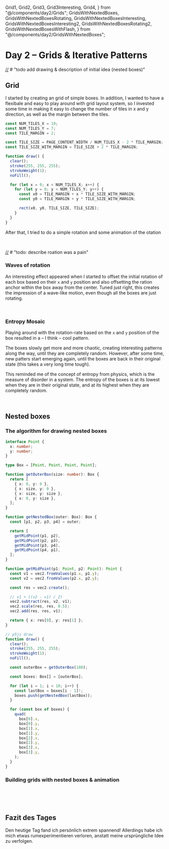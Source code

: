   Grid1,
  Grid2,
  Grid3,
  Grid3Interesting,
  Grid4,
} from "@/components/day2/Grids";
  GridsWithNextedBoxes,
  GridsWithNextedBoxesRotating,
  GridsWithNextedBoxesInteresting,
  GridsWithNextedBoxesInteresting2,
  GridsWithNextedBoxesRotating2,
  GridsWithNextedBoxesWithFlash,
} from "@/components/day2/GridsWithNextedBoxes";

# Day 2 – Grids & Iterative Patterns

[//] # "todo add drawing & description of initial idea (nested boxes)"

## Grid

I started by creating an grid of simple boxes. In addition, I wanted to have a flexibale and easy to play around with grid layout system, so I invested some time in making it easy to change the number of tiles in x and y direction, as well as the margin between the tiles.

```js
const NUM_TILES_X = 10;
const NUM_TILES_Y = 7;
const TILE_MARGIN = 2;

const TILE_SIZE = PAGE_CONTENT_WIDTH / NUM_TILES_X - 2 * TILE_MARGIN;
const TILE_SIZE_WITH_MARGIN = TILE_SIZE + 2 * TILE_MARGIN;

function draw() {
  clear();
  stroke(255, 255, 255);
  strokeWeight(1);
  noFill();

  for (let x = 0; x < NUM_TILES_X; x++) {
    for (let y = 0; y < NUM_TILES_Y; y++) {
      const x0 = TILE_MARGIN + x * TILE_SIZE_WITH_MARGIN;
      const y0 = TILE_MARGIN + y * TILE_SIZE_WITH_MARGIN;

      rect(x0, y0, TILE_SIZE, TILE_SIZE);
    }
  }
}
```

After that, I tried to do a simple rotation and some animation of the otation

<br />

<div
  style={{
    display: "flex",
    flex: "0 0 " + (PAGE_CONTENT_WIDTH / 3 - 15) + "px",
    alignContent: "space-around",
  }}
>
  <Grid1
    numTilesX={10}
    numTilesY={7}
    contentWidth={PAGE_CONTENT_WIDTH / 3 - 15}
  />
  <Grid2
    numTilesX={10}
    numTilesY={7}
    contentWidth={PAGE_CONTENT_WIDTH / 3 - 15}
  />
  <Grid3
    numTilesX={10}
    numTilesY={7}
    contentWidth={PAGE_CONTENT_WIDTH / 3 - 15}
  />
</div>

[//] # "todo: describe roation was a pain"

### Waves of rotation

An interesting effect appeared when I started to offset the initial rotation of each box based on their `x` and `y` position and also offsetting the ration anchor within the box away from the center.
Tuned just right, this creates the impression of a wave-like motion, even though all the boxes are just rotating.

<Grid3Interesting numTilesX={10} numTilesY={7} margin={20} />

<br />

### Entropy Mosaic

Playing around with the rotation-rate based on the `x` and `y` position of the box resulted in a – I think – cool pattern.

The boxes slowly get more and more chaotic, creating interesting patterns along the way, until they are completely random. However, after some time, new patters start emerging again, until the boxes are back in their original state (this takes a very long time tough).

This reminded me of the concept of entropy from physics, which is the measure of disorder in a system. The entropy of the boxes is at its lowest when they are in their original state, and at its highest when they are completely random.

<br />

<Grid4 numTilesX={20} numTilesY={16} margin={5} />

## Nested boxes

### The algorithm for drawing nested boxes

<NestedBox />

```typescript
interface Point {
  x: number;
  y: number;
}

type Box = [Point, Point, Point, Point];

function getOuterBox(size: number): Box {
  return [
    { x: 0, y: 0 },
    { x: size, y: 0 },
    { x: size, y: size },
    { x: 0, y: size },
  ];
}

function getNestedBox(outer: Box): Box {
  const [p1, p2, p3, p4] = outer;

  return [
    getMidPoint(p1, p2),
    getMidPoint(p2, p3),
    getMidPoint(p3, p4),
    getMidPoint(p4, p1),
  ];
}

function getMidPoint(p1: Point, p2: Point): Point {
  const v1 = vec2.fromValues(p1.x, p1.y);
  const v2 = vec2.fromValues(p2.x, p2.y);

  const res = vec2.create();

  // v1 + ((v2 - v1) / 2)
  vec2.subtract(res, v2, v1);
  vec2.scale(res, res, 0.5);
  vec2.add(res, res, v1);

  return { x: res[0], y: res[1] };
}

// p5js draw
function draw() {
  clear();
  stroke(255, 255, 255);
  strokeWeight(1);
  noFill();

  const outerBox = getOuterBox(180);

  const boxes: Box[] = [outerBox];

  for (let i = 1; i < 10; i++) {
    const lastBox = boxes[i - 1]!;
    boxes.push(getNestedBox(lastBox));
  }

  for (const box of boxes) {
    quad(
      box[0].x,
      box[0].y,
      box[1].x,
      box[1].y,
      box[2].x,
      box[2].y,
      box[3].x,
      box[3].y,
    );
  }
}
```

### Building grids with nested boxes & animation

<GridsWithNextedBoxes numTilesX={15} numTilesY={15} margin={8} />

<br />

<GridsWithNextedBoxesWithFlash numTilesX={15} numTilesY={15} margin={15} />

<br />

<GridsWithNextedBoxesRotating2 numTilesX={15} numTilesY={15} margin={15} />
<br />

<GridsWithNextedBoxesRotating numTilesX={15} numTilesY={15} margin={15} />

[//]: # "todo explore otehr grids"

## Fazit des Tages

Den heutige Tag fand ich persönlich extrem spannend! Allerdings habe ich mich etwas rumexperimentieren verloren, anstatt meine ursprüngliche Idee zu verfolgen.
